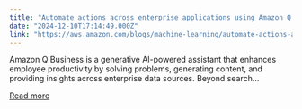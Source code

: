 ```yaml
---
title: "Automate actions across enterprise applications using Amazon Q Business plugins"
date: "2024-12-10T17:14:49.000Z"
link: "https://aws.amazon.com/blogs/machine-learning/automate-actions-across-enterprise-applications-using-amazon-q-business-plugins/"
---
```


Amazon Q Business is a generative AI-powered assistant that enhances employee productivity by solving problems, generating content, and providing insights across enterprise data sources. Beyond search...

[Read more](https://aws.amazon.com/blogs/machine-learning/automate-actions-across-enterprise-applications-using-amazon-q-business-plugins/)
